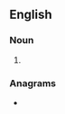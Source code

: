 ==English==

===Noun===
{{head|en|noun form}}

# {{plural of|en|houseful}}

===Anagrams===
* {{anagrams|en|a=efhlossuu|housesful}}